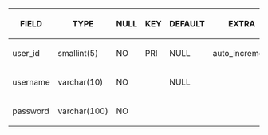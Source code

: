 {| class="wikitable"
! FIELD !! TYPE !! NULL !! KEY !! DEFAULT !! EXTRA
|-
| user_id || smallint(5) || NO || PRI || NULL || auto_increment
|-
| username || varchar(10) || NO ||  || NULL || 
|-
| password || varchar(100) || NO ||  ||  || 
|}